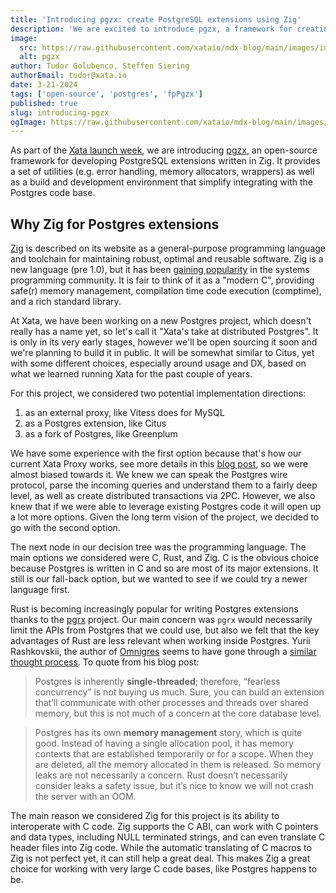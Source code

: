 ```yaml
---
title: 'Introducing pgzx: create PostgreSQL extensions using Zig'
description: 'We are excited to introduce pgzx, a framework for creating Postgres extensions using the Zig programming language.'
image:
  src: https://raw.githubusercontent.com/xataio/mdx-blog/main/images/introducing-pgroll.jpg
  alt: pgzx
author: Tudor Golubenco, Steffen Siering
authorEmail: tudor@xata.io
date: 3-21-2024
tags: ['open-source', 'postgres', 'fpPgzx']
published: true
slug: introducing-pgzx
ogImage: https://raw.githubusercontent.com/xataio/mdx-blog/main/images/introducing-pgroll.jpg
---
```


As part of the [Xata launch week](), we are introducing [pgzx](https://github.com/xataio/pgzx), an open-source framework for developing PostgreSQL extensions written in Zig. It provides a set of utilities (e.g. error handling, memory allocators, wrappers) as well as a build and development environment that simplify integrating with the Postgres code base.

## Why Zig for Postgres extensions

[Zig](https://ziglang.org/) is described on its website as a general-purpose programming language and toolchain for maintaining robust, optimal and reusable software. Zig is a new language (pre 1.0), but it has been [gaining popularity](https://notes.eatonphil.com/2024-03-15-zig-rust-and-other-languages.html) in the systems programming community. It is fair to think of it as a "modern C", providing safe(r) memory management, compilation time code execution (comptime), and a rich standard library.

At Xata, we have been working on a new Postgres project, which doesn't really has a name yet, so let's call it "Xata's take at distributed Postgres". It is only in its very early stages, however we'll be open sourcing it soon and we're planning to build it in public. It will be somewhat similar to Citus, yet with some different choices, especially around usage and DX, based on what we learned running Xata for the past couple of years.

For this project, we considered two potential implementation directions:

1. as an external proxy, like Vitess does for MySQL
2. as a Postgres extension, like Citus
3. as a fork of Postgres, like Greenplum

We have some experience with the first option because that's how our current Xata Proxy works, see more details in this [blog post](), so we were almost biased towards it. We knew we can speak the Postgres wire protocol, parse the incoming queries and understand them to a fairly deep level, as well as create distributed transactions via 2PC. However, we also knew that if we were able to leverage existing Postgres code it will open up a lot more options. Given the long term vision of the project, we decided to go with the second option.

The next node in our decision tree was the programming language. The main options we considered were C, Rust, and Zig. C is the obvious choice because Postgres is written in C and so are most of its major extensions. It still is our fall-back option, but we wanted to see if we could try a newer language first.

Rust is becoming increasingly popular for writing Postgres extensions thanks to the [pgrx](https://github.com/pgcentralfoundation/pgrx) project. Our main concern was `pgrx` would necessarily limit the APIs from Postgres that we could use, but also we felt that the key advantages of Rust are less relevant when working inside Postgres. Yurii Rashkovskii, the author of [Omnigres](https://github.com/omnigres/omnigres) seems to have gone through a [similar thought process](https://yrashk.medium.com/why-not-rust-for-omnigres-faa6fda7d1ec). To quote from his blog post:

> Postgres is inherently **single-threaded**; therefore, “fearless concurrency” is not buying us much. Sure, you can build an extension that’ll communicate with other processes and threads over shared memory, but this is not much of a concern at the core database level.

> Postgres has its own **memory management** story, which is quite good. Instead of having a single allocation pool, it has memory contexts that are established temporarily or for a scope. When they are deleted, all the memory allocated in them is released. So memory leaks are not necessarily a concern. Rust doesn’t necessarily consider leaks a safety issue, but it’s nice to know we will not crash the server with an OOM.

The main reason we considered Zig for this project is its ability to interoperate with C code. Zig supports the C ABI, can work with C pointers and data types, including NULL terminated strings, and can even translate C header files into Zig code. While the automatic translating of C macros to Zig is not perfect yet, it can still help a great deal. This makes Zig a great choice for working with very large C code bases, like Postgres happens to be.
